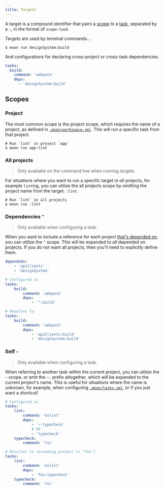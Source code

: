 ```yaml
---
title: Targets
---
```


A target is a compound identifier that pairs a [scope](#scope) to a [task](./task), separated by a
`:`, in the format of `scope:task`.

Targets are used by terminal commands...

```shell
$ moon run designSystem:build
```

And configurations for declaring cross-project or cross-task dependencies.

```yaml
tasks:
  build:
    command: 'webpack'
    deps:
      - 'designSystem:build'
```

## Scopes

### Project

The most common scope is the project scope, which requires the name of a project, as defined in
[`.moon/workspace.yml`](../config/workspace). This will run a specific task from that project.

```shell
# Run `lint` in project `app`
$ moon run app:lint
```

### All projects

> Only available on the command line when running targets.

For situations where you want to run a specific target in _all_ projects, for example `lint`ing, you
can utilize the all projects scope by omitting the project name from the target: `:lint`.

```shell
# Run `lint` in all projects
$ moon run :lint
```

### Dependencies `^`

> Only available when configuring a task.

When you want to include a reference for each project [that's depended on](./project#dependencies),
you can utilize the `^` scope. This will be expanded to _all_ depended on projects. If you do not
want all projects, then you'll need to explicitly define them.

```yaml title="moon.yml"
dependsOn:
	- 'apiClients'
	- 'designSystem'

# Configured as
tasks:
	build:
		command: 'webpack'
		deps:
			- '^:build'

# Resolves to
tasks:
	build:
		command: 'webpack'
		deps:
			- 'apiClients:build'
			- 'designSystem:build'
```

### Self `~`

> Only available when configuring a task.

When referring to another task within the current project, you can utilize the `~` scope, or emit
the `~:` prefix altogether, which will be expanded to the current project's name. This is useful for
situations where the name is unknown, for example, when configuring
[`.moon/tasks.yml`](../config/tasks), or if you just want a shortcut!

```yaml title=".moon/tasks.yml"
# Configured as
tasks:
	lint:
		command: 'eslint'
		deps:
			- '~:typecheck'
			# OR
			- 'typecheck'
	typecheck:
		command: 'tsc'

# Resolves to (assuming project is "foo")
tasks:
	lint:
		command: 'eslint'
		deps:
			- 'foo:typecheck'
	typecheck:
		command: 'tsc'
```
